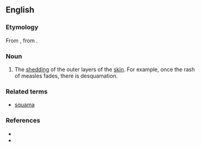 ==English==

===Etymology===
From {{etyl|la|en}} {{m|la|desquamare||to scrape the scales off a fish}}, from {{m|la|squama|squāma|scale}}.

===Noun===
{{en-noun|~}}

# {{lb|en|medical}} The [[shedding]] of the outer layers of the [[skin]]. For example, once the rash of measles fades, there is desquamation.

===Related terms===
* [[squama]]

===References===
* {{R:Webster 1913}}
* {{R:OneLook}}